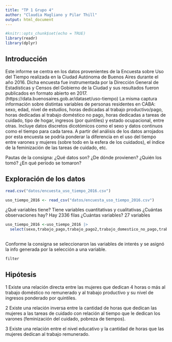 ```yaml
---
title: "TP 1 Grupo 4"
author: "Claudia Magliano y Pilar Thill"
output: html_document
---
```


```r
#knitr::opts_chunk$set(echo = TRUE)
library(readr)
library(dplyr)
```

## Introducción

Este informe se centra en los datos provenientes de la Encuesta sobre Uso del Tiempo realizada en la Ciudad Autónoma de Buenos Aires durante el año 2016. Dicha encuesta fue instrumentada por la Dirección General de Estadísticas y Censos del Gobierno de la Ciudad y sus resultados fueron publicados en formato abierto en 2017. (https://data.buenosaires.gob.ar/dataset/uso-tiempo)
La misma captura información sobre distintas variables de personas residentes en CABA: sexo, edad, nivel de estudios, horas dedicadas al trabajo productivo/pago, horas dedicadas al trabajo doméstico no pago, horas dedicadas a tareas de cuidado, tipo de hogar, ingresos (por quintiles) y estado ocupacional, entre otras. Incluye datos discretos dicotómicos como el sexo y datos continuos como el tiempo para cada tarea.
A partir del análisis de los datos arrojados por esta encuesta se podría ponderar la diferencia en el uso del tiempo entre varones y mujeres (sobre todo en la esfera de los cuidados), el índice de la feminización de las tareas de cuidado, etc.

Pautas de la consigna:
¿Qué datos son?
¿De dónde provienen? ¿Quién los tomó?
¿En qué período se tomaron?

## Exploración de los datos
```r
read.csv("datos/encuesta_uso_tiempo_2016.csv")
```

```r
uso_tiempo_2016 <- read_csv("datos/encuesta_uso_tiempo_2016.csv")
```

¿Qué variables tiene? Tiene variables cuantitativas y cualitativas
¿Cuántas observaciones hay? Hay 2336 filas
¿Cuántas variables? 27 variables


```r
uso_tiempo_2016 <-uso_tiempo_2016 |> 
  select(sexo,trabajo_pago,trabajo_pago2,trabajo_domestico_no_pago,trabajo_domestico_no_pago2,tareas_cuidados,tareas_cuidados2,quintil_ingreso,rango_etario)
  
```
Conforme la consigna se seleccionaron las variables de interés y se asignó la info generada por la selección a una variable.

```r
filter
```



## Hipótesis
1 Existe una relación directa entre las mujeres que dedican 4 horas o más al trabajo doméstico no remunerado y al trabajo productivo y su nivel de ingresos ponderado por quintiles.
 
2 Existe una relación inversa entre la cantidad de horas que dedican las mujeres a las tareas de cuidado con relación al tiempo que le dedican los varones (feminización del cuidado, pobreza de tiempos).

3 Existe una relación entre el nivel educativo y la cantidad de horas que las mujeres dedican al trabajo remunerado.
